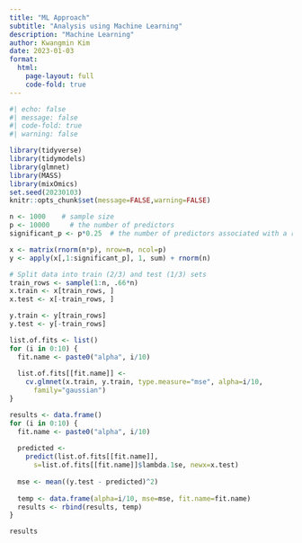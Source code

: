 ```yaml
---
title: "ML Approach"
subtitle: "Analysis using Machine Learning"
description: "Machine Learning"
author: Kwangmin Kim
date: 2023-01-03
format: 
  html:
    page-layout: full
    code-fold: true
---
```



```r
#| echo: false
#| message: false
#| code-fold: true
#| warning: false

library(tidyverse)
library(tidymodels)
library(glmnet)
library(MASS)
library(mixOmics)
set.seed(20230103) 
knitr::opts_chunk$set(message=FALSE,warning=FALSE)
```


```r
n <- 1000    # sample size
p <- 10000     # the number of predictors
significant_p <- p*0.25  # the number of predictors associated with a response variable

x <- matrix(rnorm(n*p), nrow=n, ncol=p)
y <- apply(x[,1:significant_p], 1, sum) + rnorm(n)

# Split data into train (2/3) and test (1/3) sets
train_rows <- sample(1:n, .66*n)
x.train <- x[train_rows, ]
x.test <- x[-train_rows, ]

y.train <- y[train_rows]
y.test <- y[-train_rows]

list.of.fits <- list()
for (i in 0:10) {
  fit.name <- paste0("alpha", i/10)
  
  list.of.fits[[fit.name]] <-
    cv.glmnet(x.train, y.train, type.measure="mse", alpha=i/10, 
      family="gaussian")
}

results <- data.frame()
for (i in 0:10) {
  fit.name <- paste0("alpha", i/10)
  
  predicted <- 
    predict(list.of.fits[[fit.name]], 
      s=list.of.fits[[fit.name]]$lambda.1se, newx=x.test)
  
  mse <- mean((y.test - predicted)^2)
  
  temp <- data.frame(alpha=i/10, mse=mse, fit.name=fit.name)
  results <- rbind(results, temp)
}

results
```
